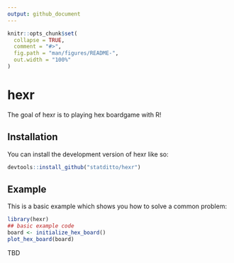```yaml
---
output: github_document
---
```


<!-- README.md is generated from README.Rmd. Please edit that file -->

```r
knitr::opts_chunk$set(
  collapse = TRUE,
  comment = "#>",
  fig.path = "man/figures/README-",
  out.width = "100%"
)
```

# hexr

<!-- badges: start -->
<!-- badges: end -->

The goal of hexr is to playing hex boardgame with R!

## Installation

You can install the development version of hexr like so:

``` r
devtools::install_github("statditto/hexr")
```

## Example

This is a basic example which shows you how to solve a common problem:

```r
library(hexr)
## basic example code
board <- initialize_hex_board()
plot_hex_board(board)
```

TBD
